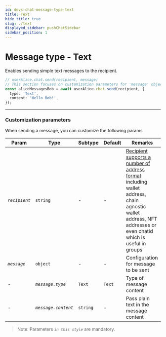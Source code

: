 ```yaml
---
id: devs-chat-message-type-text
title: Text
hide_title: true
slug: ./text
displayed_sidebar: pushChatSidebar
sidebar_position: 1
---
```


# Message type - Text
Enables sending simple text messages to the recipient.

<head>
  <title>Message Type - Text | Push Chat | Push Documentation</title>
</head>


<Tabs className="codetabs" groupId="code-examples">
  <TabItem value="js" attributes={{className: "codetab js"}} default>
    

  ```typescript
  // userAlice.chat.send(recipient, message)
  // This section focuses on customization parameters for 'message' object
  const aliceMessagesBob = await userAlice.chat.send(recipient, {
    type: 'Text',
    content: 'Hello Bob!',
  });
  ```

  </TabItem>
</Tabs>

---

### Customization parameters
When sending a message, you can customize the following params

| Param                  | Type                   | Subtype                                         | Default | Remarks                                                                             |
| ---------------------- | ---------------------- |------------------------------------------------ | ------- | ----------------------------------------------------------------------------------- |
| _`recipient`_             | `string`               | -                                               | -       | [Recipient supports a number of address format](./devs/chat/build/types-of-recipient) including wallet address, chain agnostic wallet address, NFT addresses or even chatid which is useful in groups |
| _`message`_            | `object`               | -                                               | -       | Configuration for message to be sent                                                |
| -                      | _`message.type`_       | `Text`                                          | `Text`  | Type of message content                                                             |
| -                      | _`message.content`_    | `string`                                        | -       | Pass plain text in the message content                                              |

> Note: Parameters _`in this style`_ are mandatory.
